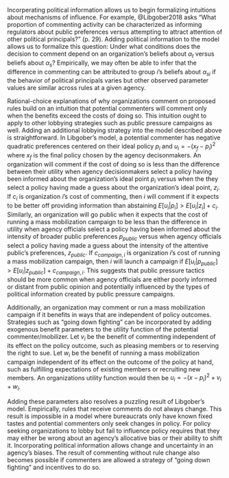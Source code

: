 Incorperating political information allows us to begin formalizing
intuitions about mechanisms of influence. For example, @Libgober2018
asks "What proportion of commenting activity can be characterized as
informing regulators about public preferences versus attempting to
attract attention of other political principals?" (p. 29). Adding
political information to the model allows us to formalize this question:
Under what conditions does the decision to comment depend on an
organization's beliefs about $\alpha_t$ versus beliefs about $\alpha_s$?
Empirically, we may often be able to infer that the difference in
commenting can be attributed to group $i$'s beliefs about $\alpha_{si}$
if the behavior of political principals varies but other observed
parameter values are similar across rules at a given agency.

Rational-choice explanations of why organizations comment on proposed
rules build on an intuition that potential commenters will comment only
when the benefits exceed the costs of doing so. This intuition ought to
apply to other lobbying strategies such as public pressure campaigns as well.
Adding an additional lobbying strategy into the model described above is
straightforward. In Libgober's model, a potential commenter has negative
quadratic preferences centered on their ideal policy $p_i$ and
$u_i = -(x_f - p_i)^2$ where $x_f$ is the final policy chosen by the
agency decisonmakers. An organization will comment if the cost of doing so is less
than the difference between their utility when agency decisionmakers select a
policy having been informed about the organization's ideal point $p_i$
versus when the they select a policy having made a guess about the
organization's ideal point, $z_i$. If $c_i$ is organization $i$'s cost
of commenting, then $i$ will comment if it expects to be better off
providing information than abstaining
$E[u_i | p_i] > E[u_i | z_i] + c_i$. Similarly, an organization will go
public when it expects that the cost of running a mass mobilization
campaign to be less than the difference in utility when agency officials
select a policy having been informed about the intensity of broader
public preferences $p_{public}$ versus when agency officials select a policy
having made a guess about the intensity of the attentive public's
preferences, $z_{public}$. If $c_{campaign, i}$ is organization $i$'s
cost of running a mass mobilization campaign, then $i$ will launch a
campaign if
$E[u_i | p_{public}] > E[u_i | z_{public}] + c_{campaign, i}$. This
suggests that public pressure tactics should be more common when agency officials are either poorly
informed or distant from public opinion and potentially influenced by
the types of political information created by public pressure campaigns.

Additionally, an organization may comment or run a mass mobilization
campaign if it benefits in ways that are independent of policy outcomes.
Strategies such as "going down fighting" can be incorporated by adding
exogenous benefit parameters to the utility function of the potential
commenter/mobilizer. Let $v_i$ be the benefit of commenting independent
of its effect on the policy outcome, such as pleasing members or to
reserving the right to sue. Let $w_i$ be the benefit of running a mass
mobilization campaign independent of its effect on the outcome of the
policy at hand, such as fulfilling expectations of existing members or
recruiting new members. An organizations utility function would then be
$u_i = -(x - p_i)^2 + v_i + w_i$.

Adding these parameters also resolves a puzzling result of Libgober's
model. Empirically, rules that receive comments do not always change.
This result is impossible in a model where bureaucrats only have known
fixed tastes and potential commenters only seek changes in policy. For
policy seeking organizations to lobby but fail to influence policy
requires that they may either be wrong about an agency's allocative bias
or their ability to shift it. Incorporating political information allows
change and uncertainty in an agency's biases. The result of commenting
without rule change also becomes possible if commenters are allowed a
strategy of "going down fighting" and incentives to do so.